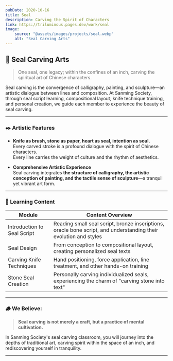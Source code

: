```yaml
---
pubDate: 2020-10-16
title: Seal
description: Carving the Spirit of Characters
link: https://triluminous.pages.dev/work/seal
image:
    source: "@assets/images/projects/seal.webp"
    alt: "Seal Carving Arts"
---
```


## 🧧 Seal Carving Arts

> One seal, one legacy; within the confines of an inch, carving the spiritual art of Chinese characters.

Seal carving is the convergence of calligraphy, painting, and sculpture—an artistic dialogue between lines and composition. At Sanming Society, through seal script learning, compositional layout, knife technique training, and personal creation, we guide each member to experience the beauty of seal carving.

---

### ✒️ Artistic Features

- **Knife as brush, stone as paper, heart as seal, intention as soul.**  
  Every carved stroke is a profound dialogue with the spirit of Chinese characters.  
  Every line carries the weight of culture and the rhythm of aesthetics.

- **Comprehensive Artistic Experience**  
  Seal carving integrates **the structure of calligraphy, the artistic conception of painting, and the tactile sense of sculpture**—a tranquil yet vibrant art form.

---

### 🧱 Learning Content

| Module | Content Overview |
|--------|------------------|
| Introduction to Seal Script | Reading small seal script, bronze inscriptions, oracle bone script, and understanding their evolution and styles |
| Seal Design | From conception to compositional layout, creating personalized seal texts |
| Carving Knife Techniques | Hand positioning, force application, line treatment, and other hands-on training |
| Stone Seal Creation | Personally carving individualized seals, experiencing the charm of "carving stone into text" |

---

### 🪵 We Believe:

> **Seal carving is not merely a craft, but a practice of mental cultivation.**

In Sanming Society's seal carving classroom, you will journey into the depths of traditional art, carving spirit within the space of an inch, and rediscovering yourself in tranquility.

---